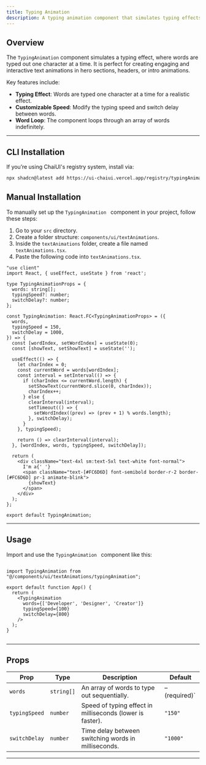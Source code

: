 ```yaml
---
title: Typing Animation
description: A typing animation component that simulates typing effects for an engaging text display.
---
```



## Overview

The `TypingAnimation` component simulates a typing effect, where words are typed out one character at a time. It is perfect for creating engaging and interactive text animations in hero sections, headers, or intro animations.

Key features include:

- **Typing Effect**: Words are typed one character at a time for a realistic effect.
- **Customizable Speed**: Modify the typing speed and switch delay between words.
- **Word Loop**: The component loops through an array of words indefinitely.

<ComponentPreview code={typingAnimationCode}>
  <TypingAnimation words={['Developer', 'Designer', 'Creator']} />
</ComponentPreview>

---

## CLI Installation

If you’re using ChaiUI's registry system, install via:

```bash
npx shadcn@latest add https://ui-chaiui.vercel.app/registry/typingAnimation.json
```

## Manual Installation

To manually set up the `TypingAnimation ` component in your project, follow these steps:

1. Go to your `src` directory.
2. Create a folder structure: `components/ui/textAnimations`.
3. Inside the `textAnimations` folder, create a file named `textAnimations.tsx`.
4. Paste the following code into `textAnimations.tsx`.

```tsx
"use client"
import React, { useEffect, useState } from 'react';

type TypingAnimationProps = {
  words: string[];
  typingSpeed?: number;  
  switchDelay?: number;  
};

const TypingAnimation: React.FC<TypingAnimationProps> = ({
  words,
  typingSpeed = 150,
  switchDelay = 1000,
}) => {
  const [wordIndex, setWordIndex] = useState(0);
  const [showText, setShowText] = useState('');

  useEffect(() => {
    let charIndex = 0;
    const currentWord = words[wordIndex];
    const interval = setInterval(() => {
      if (charIndex <= currentWord.length) {
        setShowText(currentWord.slice(0, charIndex));
        charIndex++;
      } else {
        clearInterval(interval);
        setTimeout(() => {
          setWordIndex((prev) => (prev + 1) % words.length);
        }, switchDelay);
      }
    }, typingSpeed);

    return () => clearInterval(interval);
  }, [wordIndex, words, typingSpeed, switchDelay]);

  return (
    <div className="text-4xl sm:text-5xl text-white font-normal">
      I'm a{' '}
      <span className="text-[#FC6D6D] font-semibold border-r-2 border-[#FC6D6D] pr-1 animate-blink">
        {showText}
      </span>
    </div>
  );
};

export default TypingAnimation;

```
---

## Usage
Import and use the `TypingAnimation ` component like this:
```tsx

import TypingAnimation from "@/components/ui/textAnimations/typingAnimation";

export default function App() {
  return (
    <TypingAnimation
      words={['Developer', 'Designer', 'Creator']}
      typingSpeed={100}
      switchDelay={800}
    />
  );
}


```
---

## Props

| **Prop**    | **Type**   | **Description**                                  | **Default**                  |
|-------------|------------|--------------------------------------------------|------------------------------|
| `words`     | `string[]`   | An array of words to type out sequentially.              |   –(required)`               |
| `typingSpeed` | `number`   | 	Speed of typing effect in milliseconds (lower is faster).         | `"150"`                      |
| `switchDelay` | `number`   | Time delay between switching words in milliseconds.       | `"1000"`                  |

---